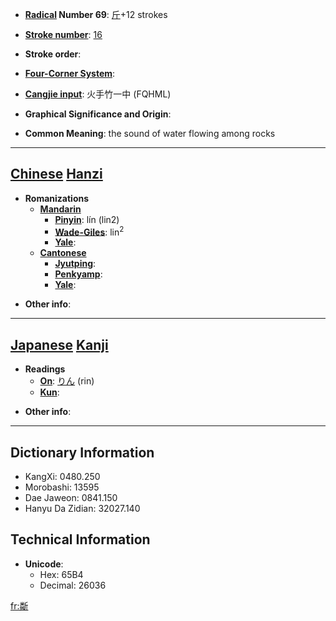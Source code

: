 * '''[[Wiktionary:Chinese radical index| Radical]] Number 69''': [[Wiktionary:Chinese radical index 斤|斤]]+12 strokes

* '''[[Wiktionary:Chinese total strokes index|Stroke number]]''': [[Wiktionary:Chinese total strokes index 16|16]]

* '''Stroke order''': 

* '''[[Wiktionary:Chinese four corner index|Four-Corner System]]''': 

* '''[[Wiktionary:Chinese Cangjie index|Cangjie input]]''': 火手竹一中 (FQHML)

* '''Graphical Significance and Origin''': 

* '''Common Meaning''': the sound of water flowing among rocks

----

== [[Chinese]] [[Hanzi]] ==

* '''Romanizations'''
** '''[[Mandarin]]'''
*** '''[[Pinyin]]''': lín (lin2)
*** '''[[Wade-Giles]]''': lin<sup>2</sup>
*** '''[[Yale]]''': 
** '''[[Cantonese]]'''
*** '''[[Jyutping]]''':
*** '''[[Penkyamp]]''': 
*** '''[[Yale]]''': 

* '''Other info''': 

----

== [[Japanese]] [[Kanji]] ==

* '''Readings'''
** '''[[On]]''': [[りん]] (rin)
** '''[[Kun]]''': 

* '''Other info''':  

----

== Dictionary Information ==

* KangXi: 0480.250
* Morobashi: 13595
* Dae Jaweon: 0841.150
* Hanyu Da Zidian: 32027.140

== Technical Information ==

* '''Unicode''':
** Hex: 65B4
** Decimal: 26036

[[fr:斴]]